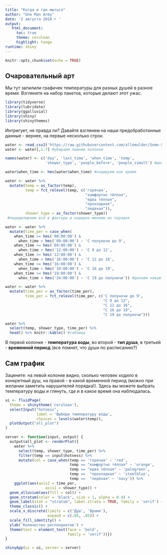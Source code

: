 ---
title: "Когда и где мыться"
author: "One Man Army"
date: '2 августа 2018 г '
output: 
   html_document:
     toc: true
     theme: cerulean
     highlight: tango
runtime: shiny
---

```{r setup, include=FALSE}
knitr::opts_chunk$set(echo = TRUE)
```

## Очаровательный арт

Мы тут запилили графичек температуры для разных душей в разное время. Взгляните на набор пакетов, которые делают этот ужас.

```{r packages, message=FALSE}
library(tidyverse)
library(lubridate)
library(ggalluvial)
library(shiny)
library(shinythemes)
```

Интригует, не правда ли? Давайте взглянем на наши предобработанные данные - вернее, на первые несколько строк.

```{r data, echo=FALSE, message=FALSE, warning=FALSE}

water <- read_csv2('https://raw.githubusercontent.com/allomulder/Some-Shiny/master/water_new.csv', col_names = T) #вкачиваем файл
water <- water[,1:7] #убираем лишние колонки

names(water) <- c('day', 'last_time', 'when_time', 'temp',
                  'shower_type', 'people_before', 'people_simult') #делаем норм названия

water$when_time <- hms(water$when_time) #кодируем как время

water <- water %>% 
  mutate(temp = as_factor(temp), 
         temp = fct_relevel(temp, c('горячая', 
                                    "комфортно тёплая",
                                    "едва тёплая",
                                    "прохладная",
                                    "ледяная")),
         shower_type = as_factor(shower_type))
 #переделываем всё в факторы и кошерно меняем их порядок

water <- water %>% 
  mutate(time_per = case_when(
    when_time >= hms('00:00:00') & 
      when_time < hms('09:00:00') ~ 'С полуночи до 9',
    when_time >= hms('09:00:00') &
      when_time < hms('12:00:00') ~ 'С 9 до 12',
    when_time >= hms('12:00:00') &
      when_time < hms('16:00:00') ~ 'С 12 до 16',
    when_time >= hms('16:00:00') &
      when_time < hms('19:00:00') ~ 'С 16 до 19',
    when_time >= hms('19:00:00') &
      when_time < hms('24:00:00') ~ 'С 19 до полуночи')) #делаем новую переменную с периодами времени

water <- water %>% 
  mutate(time_per = as_factor(time_per),
         time_per = fct_relevel(time_per, c('С полуночи до 9', 
                                            "С 9 до 12",
                                            "С 12 до 16",
                                            "С 16 до 19",
                                            "С 19 до полуночи")))

water %>% 
  select(temp, shower_type, time_per) %>% 
  head() %>% knitr::kable() #таблица
```

В первой колонке - **температура воды**, во второй - **тип душа**, в третьей - **временной период** (все помнят, что души по расписанию?)

## Сам график

Зацените: на левой колонке видно, сколько человек ходило в конкретный душ, на правой - в какой временной период (можно при желании заметить нарушителей порядка!). Здесь вы можете выбрать температуру воды и глянуть, где и в какое время она наблюдалась.

```{r alluvial, echo=FALSE}
ui <- fluidPage(
  theme = shinytheme('cerulean'),
  selectInput("hotness",
              label = 'Выбери температуру воды',
              choices = levels(water$temp)),
  plotOutput("all_plot")
)

server <- function(input, output) {
  output$all_plot <- renderPlot({
    water %>% 
      select(temp, shower_type, time_per) %>%
      filter(temp == input$hotness) %>% 
      mutate(col = case_when(temp == 'горячая' ~ 'red', 
                             temp == "комфортно тёплая" ~ 'orange',
                             temp == "едва тёплая" ~ 'palegreen',
                             temp ==  "прохладная" ~ 'steelblue',
                             temp ==  "ледяная" ~ 'navy')) %>% 
    ggplot(aes(axis2 = time_per, 
                  axis1 = shower_type)) +
  geom_alluvium(aes(fill = col)) +
  geom_stratum(color = 'black', size = 1, alpha = 0.4) + 
  geom_label(stat = "stratum", label.strata = TRUE, family = 'serif') +
  theme_classic() + 
  scale_x_discrete(limits = c('Душ', 'Время'), 
                   expand = c(.05, .05)) +
  scale_fill_identity() +
  ylab('Количество респондентов') +
  theme(text = element_text(face = 'bold', 
                            family = 'serif'))})
}

shinyApp(ui = ui, server = server)

```




